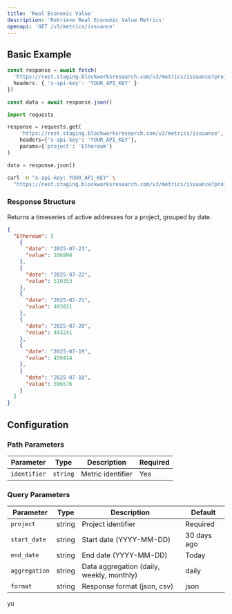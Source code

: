 ```yaml
---
title: 'Real Economic Value'
description: 'Retrieve Real Economic Value Metrics'
openapi: 'GET /v3/metrics/issuance'
---
```



<Endpoint method="GET" path="/v3/metrics/issuance" size="xl" />

## Basic Example

<CodeGroup>

```typescript TypeScript
const response = await fetch(
  'https://rest.staging.blockworksresearch.com/v3/metrics/issuance?project=Ethereum', {
  headers: { 'x-api-key': 'YOUR_API_KEY' }
})

const data = await response.json()
```

```python Python
import requests

response = requests.get(
    'https://rest.staging.blockworksresearch.com/v3/metrics/issuance',
    headers={'x-api-key': 'YOUR_API_KEY'},
    params={'project': 'Ethereum'}
)

data = response.json()
```

```bash cURL
curl -H "x-api-key: YOUR_API_KEY" \
  "https://rest.staging.blockworksresearch.com/v3/metrics/issuance?project=Ethereum"
```

</CodeGroup>


### Response Structure

Returns a timeseries of active addresses for a project, grouped by date.

```json
{
  "Ethereum": [
    {
      "date": "2025-07-23",
      "value": 106994
    },
    {
      "date": "2025-07-22",
      "value": 510353
    },
    {
      "date": "2025-07-21",
      "value": 493831
    },
    {
      "date": "2025-07-20",
      "value": 443241
    },
    {
      "date": "2025-07-19",
      "value": 450414
    },
    {
      "date": "2025-07-18",
      "value": 506576
    }
  ]
}
```

## Configuration

### Path Parameters

| Parameter | Type | Description | Required |
|-----------|------|-------------|----------|
| `identifier` | `string` | Metric identifier | Yes |

### Query Parameters

| Parameter | Type | Description | Default |
|-----------|------|-------------|---------|
| `project` | string | Project identifier | Required |
| `start_date` | string | Start date (YYYY-MM-DD) | 30 days ago |
| `end_date` | string | End date (YYYY-MM-DD) | Today |
| `aggregation` | string | Data aggregation (daily, weekly, monthly) | daily |
| `format` | string | Response format (json, csv) | json |
yu